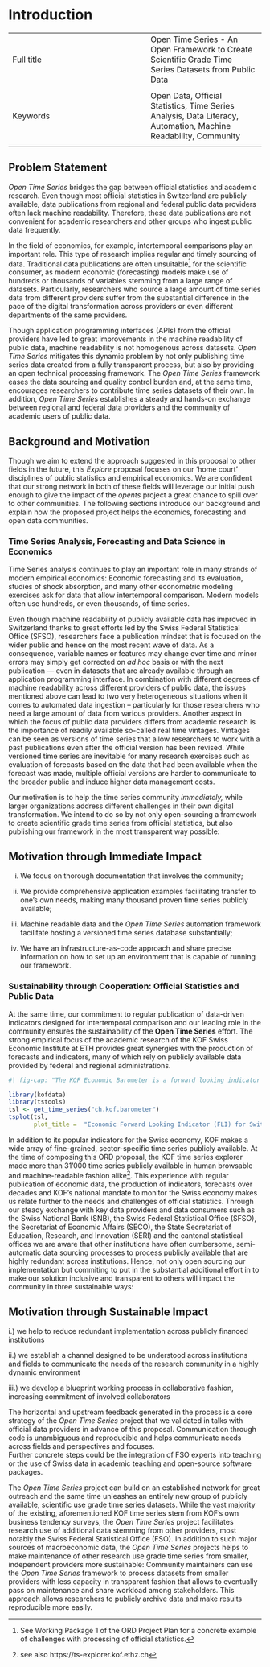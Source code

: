 # Introduction


|  |  |
|:-----|:----|
|   Full title  |  Open Time Series - An Open Framework to Create Scientific Grade Time Series Datasets from Public Data
  |
|  Keywords |  Open Data, Official Statistics, Time Series Analysis, Data Literacy, Automation, Machine Readability, Community
 |


## Problem Statement

*Open Time Series* bridges the gap between official statistics and academic research. Even though most official statistics in Switzerland are publicly available, data publications from regional and federal public data providers often lack machine readability. Therefore, these data publications are not convenient for academic researchers and other groups who ingest public data frequently.

In the field of economics, for example, intertemporal comparisons play an important role. This type of research implies regular and timely sourcing of data.
Traditional data publications are often unsuitable^[See Working Package 1 of the ORD Project Plan for a concrete example of challenges with processing of official statistics.] for the scientific consumer, as modern economic (forecasting) models make use of hundreds or thousands of variables stemming from a large range of datasets.
Particularly, researchers who source a large amount of time series data from different providers suffer from the substantial difference in the pace of the digital transformation across providers or even different departments of the same providers. 
 
Though application programming interfaces (APIs) from the official providers have led to great improvements in the machine readability of public data, machine readability is not homogenous across datasets. *Open Time Series* mitigates this dynamic problem by not only publishing time series data created from a fully transparent process, but also by providing an open technical processing framework. The *Open Time Series* framework eases the data sourcing and quality control burden and, at the same time, encourages researchers to contribute time series datasets of their own. In addition, *Open Time Series* establishes a steady and hands-on exchange between regional and federal data providers and the community of academic users of public data.


## Background and Motivation

Though we aim to extend the approach suggested in this proposal to other fields in the future, this *Explore* proposal focuses on our 'home court' disciplines of public statistics and empirical economics.
We are confident that our strong network in both of these fields will leverage our initial push enough to give the impact of the *opents* project a great chance to spill over to other communities. 
The following sections introduce our background and explain how the proposed project helps the economics, forecasting and open data communities. 

### Time Series Analysis, Forecasting and Data Science in Economics {.unnumbered}

Time Series analysis continues to play an important role in many strands of modern empirical economics: 
Economic forecasting and its evaluation, studies of shock absorption, and many other econometric modeling exercises ask for data that allow intertemporal comparison. 
Modern models often use hundreds, or even thousands, of time series. 

Even though machine readability of publicly available data has improved in Switzerland thanks to great efforts led by the Swiss Federal Statistical Office (SFSO), researchers face a publication mindset that is focused on the wider public and hence on the most recent wave of data. 
As a consequence, variable names or features may change over time and minor errors may simply get corrected on *ad hoc* basis or with the next publication — even in datasets that are already available through an application programming interface. 
In combination with different degrees of machine readability across different providers of public data, the issues mentioned above can lead to two very heterogeneous situations when it comes to automated data ingestion – particularly for those researchers who need a large amount of data from various providers. 
Another aspect in which the focus of public data providers differs from academic research is the importance of readily available so-called real time vintages. 
Vintages can be seen as versions of time series that allow researchers to work with a past publications even after the official version has been revised. 
While versioned time series are inevitable for many research exercises such as evaluation of forecasts based on the data that had been available when the forecast was made, multiple official versions are harder to communicate to the broader public and induce higher data management costs. 

Our motivation is to help the time series community *immediately,* while larger organizations address different challenges in their own digital transformation.
We intend to do so by not only open-sourcing a framework to create scientific grade time series from official statistics, but also publishing our framework in the most transparent way possible:

::: callout-note

## Motivation through Immediate Impact

i) We focus on thorough documentation that involves the community;

ii) We provide comprehensive application examples facilitating transfer to one's own needs, making many thousand proven time series publicly available; 

iii) Machine readable data and the *Open Time Series* automation framework facilitate hosting a versioned time series database substantially;

iv) We have an infrastructure-as-code approach and share precise information on how to set up an environment that is capable of running our framework. 


:::

### Sustainability through Cooperation: Official Statistics and Public Data {.unnumbered}

At the same time, our commitment to regular publication of data-driven indicators designed for intertemporal comparison and our leading role in the community ensures the sustainability of the **Open Time Series** effort.
The strong empirical focus of the academic research of the KOF Swiss Economic Institute at ETH provides great synergies with the production of forecasts and indicators, many of which rely on publicly available data provided by federal and regional administrations.

```r
#| fig-cap: "The KOF Economic Barometer is a forward looking indicator (FLI) for the Swiss economy. It is well received in Switzerland and used as the official FLI for Switzerland by the International Monetary Fund (IMF). source: KOF Swiss Economic Institute, ETH Zurich."

library(kofdata)
library(tstools)
tsl <- get_time_series("ch.kof.barometer")
tsplot(tsl,
       plot_title =  "Economic Forward Looking Indicator (FLI) for Switzerland")


```

In addition to its popular indicators for the Swiss economy, KOF makes a wide array of fine-grained, sector-specific time series publicly available. 
At the time of composing this ORD proposal, the KOF time series explorer made more than 31'000 time series publicly available in human browsable and machine-readable fashion alike^[see also https://ts-explorer.kof.ethz.ch].
This experience with regular publication of economic data, the production of indicators, forecasts over decades and KOF's national mandate to monitor the Swiss economy makes us relate further to the needs and challenges of official statistics.
Through our steady exchange with key data providers and data consumers such as the Swiss National Bank (SNB), the Swiss Federal Statistical Office (SFSO), the Secretariat of Economic Affairs (SECO), the State Secretariat of Education, Research, and Innovation (SERI) and the cantonal statistical offices we are aware that other institutions have often cumbersome, semi-automatic data sourcing processes to process publicly available that are highly redundant across institutions.
Hence, not only open sourcing our implementation but commiting to put in the substantial additional effort in to make our solution inclusive and transparent to others will impact the community in three sustainable ways: 

::: callout-note

## Motivation through Sustainable Impact 

i.) we help to reduce redundant implementation across publicly financed institutions

ii.) we establish a channel designed to be understood across institutions and fields to communicate the needs of the research community in a highly dynamic environment

iii.) we develop a blueprint working process in collaborative fashion, increasing commitment of involved collaborators

:::

The horizontal and upstream feedback generated in the process is a core strategy of the *Open Time Series* project that we validated in talks with official data providers in advance of this proposal.
Communication through code is unambiguous and reproducible and helps communicate needs across fields and perspectives and focuses.  
Further concrete steps could be the integration of FSO experts into teaching or the use of Swiss data in academic teaching and open-source software packages.

The *Open Time Series* project can build on an established network for great outreach and the same time unleashes an entirely new group of publicly available, scientific use grade time series datasets. 
While the vast majority of the existing, aforementioned KOF time series stem from KOF's own business tendency surveys, the *Open Time Series* project facilitates research use of additional data stemming from other providers, most notably the Swiss Federal Statistical Office (FSO).
In addition to such major sources of macroeconomic data, the *Open Time Series* projects helps to make maintenance of other research use grade time series from smaller, independent providers more sustainable: 
Community maintainers can use the *Open Time Series* framework to process datasets from smaller providers with less capacity in transparent fashion that allows to eventually pass on maintenance and share workload among stakeholders.
This approach allows researchers to publicly archive data and make results reproducible more easily.







